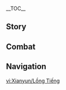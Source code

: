 {{CharacterTabs}}
{{LanguageTabs}}
{{Stub|1={{Meta/VO|rm=1}}}}
__TOC__
==Story==
{{VO/Story
|character           = Xianyun
|language            = zh
|language_s          = zh
|language_t          = zh-tw
|name_s              = 闲云
|name_t              = 閒雲

<!-- Hello -->
|vo_01_01_title_s    = 初次见面…
|vo_01_01_title_t    = 初次見面…
|vo_01_01_subtitle   = Hello
|vo_01_01_file       = VO_{language}{character} Hello.ogg
|vo_01_01_tx_s       = 怎么，第一次看见本仙这般姿态，认不出来了？本仙漫无羁束，快意自在。想去哪里，想陪谁一同旅行，还不是本仙自己说了算。咳咳，鉴于本仙声名在外，人前，你还是唤本仙「闲云」就好。
|vo_01_01_tx_t       = 怎麼，第一次看見本仙這般姿態，認不出來了？本仙漫無羈束，快意自在。想去哪裡、想陪誰一同旅行，還不是本仙自己說了算。咳咳，鑑於本仙聲名在外，人前，{{MC|m=你|f=妳}}還是喚本仙「閒雲」就好。
|vo_01_01_rm         = 

<!-- Chats -->
|vo_02_01_title_s    = 闲聊·机关术
|vo_02_01_title_t    = 閒聊·機關術
|vo_02_01_subtitle   = Chat: The Study of Mechanisms
|vo_02_01_file       = VO_{language}{character} Chat - The Study of Mechanisms.ogg
|vo_02_01_tx_s       = 机关术奥妙无穷，并非三言两语能道明。但为什么每次都会把人聊困呢？
|vo_02_01_tx_t       = 機關術奧妙無窮，並非三言兩語能道明。但為什麼每次都會把人聊睏呢？
|vo_02_01_rm         = 
|vo_02_02_title_s    = 闲聊·人间
|vo_02_02_title_t    = 閒聊·人間
|vo_02_02_subtitle   = Chat: The Mortal World
|vo_02_02_file       = VO_{language}{character} Chat - The Mortal World.ogg
|vo_02_02_tx_s       = 天下承平，万象更新，正是人间好时节啊。
|vo_02_02_tx_t       = 天下承平，永珍更新，正是人間好時節啊。
|vo_02_02_rm         = 
|vo_02_03_title_s    = 闲聊·趣闻
|vo_02_03_title_t    = 閒聊·趣聞
|vo_02_03_subtitle   = Chat: Interesting Experiences
|vo_02_03_file       = VO_{language}{character} Chat - Interesting Experiences.ogg
|vo_02_03_tx_s       = 既然无事，不妨来本仙家中坐坐，讲讲最近的趣闻吧。
|vo_02_03_tx_t       = 既然無事，不妨來本仙家中坐坐，講講最近的趣聞吧。
|vo_02_03_rm         = 

<!-- Weather -->
|vo_03_01_title_s    = 下雨的时候…
|vo_03_01_title_t    = 下雨的時候…
|vo_03_01_subtitle   = When It Rains
|vo_03_01_file       = VO_{language}{character} When It Rains.ogg
|vo_03_01_tx_s       = 如今人间风调雨顺，也就无须本仙呼风唤雨了。
|vo_03_01_tx_t       = 如今人間風調雨順，也就無須本仙呼風喚雨了。
|vo_03_01_rm         = 
|vo_03_02_title_s    = 打雷的时候…
|vo_03_02_title_t    = 打雷的時候…
|vo_03_02_subtitle   = When Thunder Strikes
|vo_03_02_file       = VO_{language}{character} When Thunder Strikes.ogg
|vo_03_02_tx_s       = 哎哟，有点吵耳朵…
|vo_03_02_tx_t       = 哎喲，有點吵呢…
|vo_03_02_rm         = 
|vo_03_03_title_s    = 阳光很好…
|vo_03_03_title_t    = 陽光很好…
|vo_03_03_subtitle   = When the Sun Is Out
|vo_03_03_file       = VO_{language}{character} When the Sun Is Out.ogg
|vo_03_03_tx_s       = 视野不错，适合登高望远的好天气。哦，本仙不会丢下你一人飞走的。
|vo_03_03_tx_t       = 視野不錯，適合登高望遠的好天氣。哦，本仙不會丟下{{MC|m=你|f=妳}}一人飛走的。
|vo_03_03_rm         = 
|vo_03_04_title_s    = 刮大风了…
|vo_03_04_title_t    = 颳大風了…
|vo_03_04_subtitle   = When the Wind Is Blowing
|vo_03_04_file       = VO_{language}{character} When the Wind Is Blowing.ogg
|vo_03_04_tx_s       = 这风真是舒畅，不如为你贴些仙家符箓，随本仙飞上云霄如何？
|vo_03_04_tx_t       = 這風真是舒暢，不如為{{MC|m=你|f=妳}}貼些仙家符籙，隨本仙飛上雲霄如何？
|vo_03_04_rm         = 

<!-- Greetings -->
|vo_04_01_title_s    = 早上好…
|vo_04_01_title_t    = 早安…
|vo_04_01_subtitle   = Good Morning
|vo_04_01_file       = VO_{language}{character} Good Morning.ogg
|vo_04_01_tx_s       = 本仙早就醒了，闭着眼是在静心冥想，对修行有益，你也可以试试。
|vo_04_01_tx_t       = 本仙早就醒了，閉著眼是在靜心冥想，對修行有益，{{MC|m=你|f=妳}}也可以試試。
|vo_04_01_rm         = 
|vo_04_02_title_s    = 中午好…
|vo_04_02_title_t    = 午安…
|vo_04_02_subtitle   = Good Afternoon
|vo_04_02_file       = VO_{language}{character} Good Afternoon.ogg
|vo_04_02_tx_s       = 嗯？看本仙做什么，今天不是轮到你准备午饭了吗？
|vo_04_02_tx_t       = 嗯？看本仙做什麼，今天不是輪到{{MC|m=你|f=妳}}準備午飯了嗎？
|vo_04_02_rm         = 
|vo_04_03_title_s    = 晚上好…
|vo_04_03_title_t    = 晚上好…
|vo_04_03_subtitle   = Good Evening
|vo_04_03_file       = VO_{language}{character} Good Evening.ogg
|vo_04_03_tx_s       = 找本仙去逛夜市？呵，那里有什么好逛的。想要什么稀奇玩意，本仙给你做一个就是了。
|vo_04_03_tx_t       = 找本仙去逛夜市？呵，那裡有什麼好逛的。想要什麼稀奇玩意，本仙給{{MC|m=你|f=妳}}做一個就是了。
|vo_04_03_rm         = 
|vo_04_04_title_s    = 晚安…
|vo_04_04_title_t    = 晚安…
|vo_04_04_subtitle   = Good Night
|vo_04_04_file       = VO_{language}{character} Good Night.ogg
|vo_04_04_tx_s       = 本仙还精神着呢…看你倒是眼皮打架，快去休息吧。
|vo_04_04_tx_t       = 本仙還挺有精神呢…看{{MC|m=你|f=妳}}倒是眼皮打架，快去休息吧。
|vo_04_04_rm         = 

<!-- About -->
|vo_05_01_title_s    = 关于闲云自己·师徒
|vo_05_01_title_t    = 關於閒雲自己·師徒
|vo_05_01_subtitle   = About {character}: Disciples
|vo_05_01_file       = VO_{language}{character} About {character} - Disciples.ogg
|vo_05_01_tx_s       = 本仙向来逍遥自在，无拘无束，徒弟们自然也有样学样，一个个的忙得没影，十天半月也没个信…本仙心中并无寂寞之情！嗯…若是出于关心，抽空去看看她们，应该不会添什么麻烦吧？
|vo_05_01_tx_t       = 本仙向來逍遙自在，無拘無束，徒弟們自然也有樣學樣，一個個的忙得沒影，十天半月也沒個信…本仙心中並無寂寞之情！嗯…若是出於關心，抽空去看看她們，應該不會添什麼麻煩吧？
|vo_05_01_rm         = 
|vo_05_02_title_s    = 关于闲云自己·烹饪
|vo_05_02_title_t    = 關於閒雲自己·烹飪
|vo_05_02_subtitle   = About {character}: Cooking
|vo_05_02_friendship = 4
|vo_05_02_file       = VO_{language}{character} About {character} - Cooking.ogg
|vo_05_02_tx_s       = 虽然机关做菜不如人力精巧，但省下做饭的时间，就可以用去研制新的烹饪神机，新的机关又会节省更多时间…呵，如此循环下去，终有一日，本仙可以将世间美味尽收囊中。
|vo_05_02_tx_t       = 雖然機關做菜不如人力精巧，但省下做飯的時間，就可以用去研製新的烹飪神機，新的機關又會節省更多時間…呵，如此循環下去，終有一日，本仙可以將世間美味盡收囊中。
|vo_05_02_rm         = 

<!-- About Us -->
|vo_06_01_title_s    = 关于我们·旅伴
|vo_06_01_title_t    = 關於我們·旅伴
|vo_06_01_subtitle   = About Us: Companions
|vo_06_01_file       = VO_{language}{character} About Us - Companions.ogg
|vo_06_01_tx_s       = 为了今后出行便利，本仙特意飞到空中勘测地形，做了这个指路罗盘，怎么样，没见过做事如此周到的旅伴吧？你说你对附近地形很熟悉？呵…人的记忆总会有误差，等你迷路的时候，就会感谢本仙未雨绸缪了。
|vo_06_01_tx_t       = 為了今後出行便利，本仙特意飛到空中勘測地形，做了這個指路羅盤，怎麼樣，沒見過做事如此周到的旅伴吧？{{MC|m=你|f=妳}}說{{MC|m=你|f=妳}}對附近地形很熟悉？呵…人的記憶總會有誤差，等{{MC|m=你|f=妳}}迷路的時候，就會感謝本仙未雨綢繆了。
|vo_06_01_rm         = 
|vo_06_02_title_s    = 关于我们·牵绊
|vo_06_02_title_t    = 關於我們·牽絆
|vo_06_02_subtitle   = About Us: Bonds
|vo_06_02_friendship = 6
|vo_06_02_file       = VO_{language}{character} About Us - Bonds.ogg
|vo_06_02_tx_s       = 本仙虽不在意身外之物，亦深谙「牵绊」二字。这二字写起来容易，个中真意却难以言说。就像本仙与那些老家伙们，有时几年才相见一次，见了面也经常吵架斗嘴，但不论彼此身在何处，都不会有漂泊无依之感。你是本仙认可的人，自然也在本仙的朋友之列，不知道你是否和本仙一样珍惜这份「牵绊」呢？
|vo_06_02_tx_t       = 本仙雖不在意身外之物，亦深諳「牽絆」二字。這二字寫起來容易，個中真意卻難以言說。就像本仙與那些老傢伙們，有時幾年才相見一次，見了面也經常吵架鬥嘴，但不論彼此身在何處，都不會有漂泊無依之感。{{MC|m=你|f=妳}}是本仙認可的人，自然也在本仙的朋友之列，不知道{{MC|m=你|f=妳}}是否和本仙一樣珍惜這份「牽絆」呢？
|vo_06_02_rm         = 

<!-- Miscellany I -->
|vo_07_01_title_s    = 关于「神之眼」…
|vo_07_01_title_t    = 關於「神之眼」…
|vo_07_01_subtitle   = About the [[Vision]]
|vo_07_01_quest      = A New Star Approaches
|vo_07_01_friendship = 4
|vo_07_01_file       = VO_{language}{character} About the Vision.ogg
|vo_07_01_tx_s       = 帝君曾言，「神之眼」代表的是一份责任，无论隐于山林还是居于闹市，都不可忘记看护人间之责。从今以后是人的时代，本仙会心怀这份责任继续走下去。
|vo_07_01_tx_t       = 帝君曾言，「神之眼」代表的是一份責任，無論隱於山林還是居於鬧市，都不可忘記看護人間之責。從今以後是人的時代，本仙會心懷這份責任繼續走下去。
|vo_07_01_rm         = 
|vo_07_02_title_s    = 有什么想要分享…
|vo_07_02_title_t    = 有什麼想要分享…
|vo_07_02_subtitle   = Something to Share
|vo_07_02_file       = VO_{language}{character} Something to Share.ogg
|vo_07_02_tx_s       = 这机关鸟是个试作品，本仙想做只大鸟，中间镂空变成座驾，就能和那帮老友一起出去游山玩水了…但是动力和操作问题是个难事，既要能升降，还要能变形，还要兼顾必要的安全措施…哎，若是归终还在，她或许能想出不少异想天开的解决方案吧。
|vo_07_02_tx_t       = 這機關鳥是個試做品，本仙想做只大鳥，中間鏤空變成座駕，就能和那幫老友一起出去遊山玩水了…但是動力和操作問題是個難事，既要能升降，還要能變形，還要兼顧必要的安全措施…哎，若是歸終還在，她或許能想出不少異想天開的解決方案吧。
|vo_07_02_rm         = 
|vo_07_03_title_s    = 感兴趣的见闻…
|vo_07_03_title_t    = 感興趣的見聞…
|vo_07_03_subtitle   = Interesting Things
|vo_07_03_file       = VO_{language}{character} Interesting Things.ogg
|vo_07_03_tx_s       = 奥藏山尽敛风华，蕴天地灵气，是适合修行的好地方。当初本仙在山中静思时，常有好奇的生灵前来张望，动辄叽叽喳喳、吵吵闹闹的…倒让人一点也不讨厌。
|vo_07_03_tx_t       = 奧藏山盡斂風華，蘊天地靈氣，是適合修行的好地方。當初本仙在山中靜思時，常有好奇的生靈前來張望，動輒嘰嘰喳喳、吵吵鬧鬧的…倒讓人一點也不討厭。
|vo_07_03_rm         = 

<!-- About Others -->
|vo_08_01_title_s    = 关于甘雨
|vo_08_01_title_t    = 關於甘雨
|vo_08_01_subtitle   = About [[Ganyu]]
|vo_08_01_friendship = 4
|vo_08_01_file       = VO_{language}{character} About Ganyu.ogg
|vo_08_01_tx_s       = 本仙问甘雨平时加班都在忙些什么，她说了一堆拗口的词，什么会议纪要、工作总结、年度报告、财务预算…哼，若非她的仙麟血脉，又有本仙传授的养生之法，可应付不来这些繁文缛节…你下次记得替本仙问她，有没有每天喝本仙研制的明目清心茶？
|vo_08_01_tx_t       = 本仙問甘雨平時加班都在忙些什麼，她說了一堆拗口的詞，什麼會議紀要、工作總結、年度報告、財務預算…哼，若非她的仙麟血脈，又有本仙傳授的養生之法，可應付不來這些繁文縟節…{{MC|m=你|f=妳}}下次記得替本仙問她，有沒有每天喝本仙研製的明目清心茶？
|vo_08_01_rm         = 
|vo_08_02_title_s    = 关于申鹤
|vo_08_02_title_t    = 關於申鶴
|vo_08_02_subtitle   = About [[Shenhe]]
|vo_08_02_quest      = The Crane Returns on the Wind
|vo_08_02_friendship = 4
|vo_08_02_file       = VO_{language}{character} About Shenhe.ogg
|vo_08_02_tx_s       = 申鹤说她有一次给万民堂送外卖，为了节省时间，直接踩着屋顶过去，从屋顶跳到人家门口，把顾客吓了一跳，差点要喊千岩军…好在她来去如风，没等顾客喊出口，早已放下外卖消失不见了。申鹤这孩子处理危机的能力真是越来越强，本仙很是欣慰。
|vo_08_02_tx_t       = 申鶴說她有一次送外賣給萬民堂，為了節省時間，直接踩著屋頂過去，從屋頂跳到人家門口，把顧客嚇了一跳，差點要喊千岩軍…好在她來去如風，沒等顧客喊出口，早已放下外賣消失不見了。申鶴這孩子處理危機的能力真是越來越強，本仙很是欣慰。
|vo_08_02_rm         = 
|vo_08_03_title_s    = 关于钟离
|vo_08_03_title_t    = 關於鍾離
|vo_08_03_subtitle   = About [[Zhongli]]
|vo_08_03_quest      = A Thousand Moonlit Miles
|vo_08_03_friendship = 4
|vo_08_03_file       = VO_{language}{character} About Zhongli.ogg
|vo_08_03_tx_s       = 帝君听说本仙要在璃月港置办住宅，便跟本仙细数家居装潢与家具购置的注意事项。采光通风、木材定制、瓷器选购、还有花卉摆放…本仙听得头都快大了，在人间居住竟要这般费心吗？
|vo_08_03_tx_t       = 帝君聽說本仙要在璃月港置辦住宅，便跟本仙細數家居裝潢與傢俱購置的注意事項。採光通風、木材訂製、瓷器選購、還有花卉擺放…本仙聽得頭都快大了，在人間居住竟要這般費心嗎？
|vo_08_03_rm         = 
|vo_08_04_title_s    = 关于魈
|vo_08_04_title_t    = 關於魈
|vo_08_04_subtitle   = About [[Xiao]]
|vo_08_04_friendship = 4
|vo_08_04_file       = VO_{language}{character} About Xiao.ogg
|vo_08_04_tx_s       = 降魔大圣比本仙还安静，千百年的聚会，就没几次他愿意出面的。本仙倒是听说你和他交情不错，平时你都跟他聊些什么？要不然，下次你找他的时候，本仙做一份「豆腐布丁」让你带去吧。
|vo_08_04_tx_t       = 降魔大聖比本仙還安靜，千百年的聚會，就沒幾次他願意出面的。本仙倒是聽說{{MC|m=你|f=妳}}和他交情不錯，平時{{MC|m=你|f=妳}}都跟他聊些什麼？要不然，下次{{MC|m=你|f=妳}}找他的時候，本仙做一份「豆腐布丁」讓{{MC|m=你|f=妳}}帶去吧。
|vo_08_04_rm         = 
|vo_08_05_title_s    = 关于胡桃
|vo_08_05_title_t    = 關於胡桃
|vo_08_05_subtitle   = About [[Hu Tao]]
|vo_08_05_friendship = 4
|vo_08_05_file       = VO_{language}{character} About Hu Tao.ogg
|vo_08_05_tx_s       = 那丫头年纪轻轻，说话稀奇古怪，但看「往生堂」的人却对她毕恭毕敬，连帝君都客气，还给她当那什么「客卿」…听说她对食物的品味也不同寻常，这号奇人，倒让本仙有些兴趣。
|vo_08_05_tx_t       = 那丫頭年紀輕輕，說話稀奇古怪，但看「往生堂」的人卻對她畢恭畢敬，連帝君都客氣，還讓她當那什麼「客卿」…聽說她對食物的品味也不同尋常，這號奇人，倒讓本仙有些興趣。
|vo_08_05_rm         = 
|vo_08_06_title_s    = 关于香菱
|vo_08_06_title_t    = 關於香菱
|vo_08_06_subtitle   = About [[Xiangling]]
|vo_08_06_friendship = 4
|vo_08_06_file       = VO_{language}{character} About Xiangling.ogg
|vo_08_06_tx_s       = 本仙闲聊时跟她说起过机关烹饪神机的事，那丫头竟然说，做菜还是得亲自动手才地道…哼，本仙造机关也是亲自动手，怎么就不地道了？本仙可得跟她比比…不过她做的璃月菜肴确实风味极佳…待本仙想想怎么改进机关…
|vo_08_06_tx_t       = 本仙閒聊時跟她說起過機關烹飪神機的事，那丫頭竟然說，做菜還是得親自動手才地道…哼，本仙造機關也是親自動手，怎麼就不道地了？本仙可得跟她比比…不過她做的璃月菜餚的確風味極佳…待本仙想想怎麼改進機關…
|vo_08_06_rm         = 
|vo_08_07_title_s    = 关于凝光
|vo_08_07_title_t    = 關於凝光
|vo_08_07_subtitle   = About [[Ningguang]]
|vo_08_07_quest      = A New Star Approaches
|vo_08_07_friendship = 4
|vo_08_07_file       = VO_{language}{character} About Ningguang.ogg
|vo_08_07_tx_s       = 这位「天权星」做起事还算八面玲珑，讲话也滴水不漏。哼，不得不说，璃月港在他们七星的治理下也算欣欣向荣。本仙也在细心观察，研究其中奥秘…咳，此事你知道即可，不要对她讲。
|vo_08_07_tx_t       = 這位「天權星」做起事還算八面玲瓏，講話也滴水不漏。哼，不得不說，璃月港在他們七星的治理下也算欣欣向榮。本仙也在細心觀察，研究其中奧秘…咳，此事{{MC|m=你|f=妳}}知道即可，不要對她講。
|vo_08_07_rm         = 
|vo_08_08_title_s    = 关于刻晴
|vo_08_08_title_t    = 關於刻晴
|vo_08_08_subtitle   = About [[Keqing]]
|vo_08_08_friendship = 4
|vo_08_08_file       = VO_{language}{character} About Keqing.ogg
|vo_08_08_tx_s       = 她逢年过节便会代表七星来拜访本仙，给本仙送来节日贺礼，真是个有心的孩子。看她做事干练，考虑又周全，甘雨与她共事，应该也不用本仙过于操心…
|vo_08_08_tx_t       = 她逢年過節便會代表七星來拜訪本仙，送節日賀禮給本仙，真是個有心的孩子。看她做事幹練，考慮又周全，甘雨與她共事，應該也不用本仙過於操心…
|vo_08_08_rm         = 
|vo_08_09_title_s    = 关于云堇
|vo_08_09_title_t    = 關於雲堇
|vo_08_09_subtitle   = About [[Yun Jin]]
|vo_08_09_quest      = The Crane Returns on the Wind
|vo_08_09_friendship = 4
|vo_08_09_file       = VO_{language}{character} About Yun Jin.ogg
|vo_08_09_tx_s       = 「璃月戏」有不少以仙人传说为蓝本的故事，其中也有以本仙的经历改编的戏曲…本仙当然未曾看过，看别人在台上演自己，难道不会尴尬吗？至于她以申鹤的经历创作的戏，待本仙空闲，倒是可以去品鉴一番。
|vo_08_09_tx_t       = 「璃月戲」有不少以仙人傳說為藍本的故事，其中也有以本仙的經歷改編的戲曲…本仙當然未曾看過，看別人在臺上演自己，難道不會尷尬嗎？至於她以申鶴的經歷創作的戲，待本仙空閒，倒是可以去品鑑一番。
|vo_08_09_rm         = 
|vo_08_10_title_s    = 关于瑶瑶
|vo_08_10_title_t    = 關於瑤瑤
|vo_08_10_subtitle   = About [[Yaoyao]]
|vo_08_10_friendship = 4
|vo_08_10_file       = VO_{language}{character} About Yaoyao.ogg
|vo_08_10_tx_s       = 有一次，瑶瑶把我的眼镜借了过去，戴在了自己的鼻梁上，一个人乐呵呵地笑了半天…孩子啊，总能找到独属于孩子的乐趣。
|vo_08_10_tx_t       = 有一次，瑤瑤把我的眼鏡借了過去，戴在了自己的鼻樑上，一個人樂呵呵地笑了半天…孩子啊，總能找到獨屬於孩子的樂趣。
|vo_08_10_rm         = 
|vo_08_11_title_s    = 关于嘉明
|vo_08_11_title_t    = 關於嘉明
|vo_08_11_subtitle   = About [[Gaming]]
|vo_08_11_friendship = 4
|vo_08_11_file       = VO_{language}{character} About Gaming.ogg
|vo_08_11_tx_s       = 嘉明这小伙为人热情，说话有趣，也从来不会夸夸其谈，本仙很是看重。说起最初和他相遇的时候，看到本仙在池边歇脚，他还主动拿出吃食与本仙分享呢。后来他说在他眼里，比起仙人，本仙更像是一位可敬的长辈。呵呵，那本仙自然也该以长辈的身份照顾他喽。
|vo_08_11_tx_t       = 嘉明這小夥為人熱情，說話有趣，也從來不會誇誇其談，本仙很是看重。說起最初和他相遇的時候，看到本仙在池邊歇腳，他還主動拿出吃食與本仙分享呢。後來他說在他眼裡，比起仙人，本仙更像是一位可敬的長輩。呵呵，那本仙自然也該以長輩的身分照顧他囉。
|vo_08_11_rm         = 

<!-- More About -->
|vo_09_01_title_s    = 想要了解闲云·其一
|vo_09_01_title_t    = 想要瞭解閒雲·其一
|vo_09_01_subtitle   = More About {character}: I
|vo_09_01_file       = VO_{language}{character} More About {character} - 01.ogg
|vo_09_01_tx_s       = 想要知道本仙的过往？都是些陈年旧事，有什么好说的。倒是你四处游历，想必遇到不少趣事。其他国家的神仙是何样貌？可有哪位像本仙一样喜欢聊天？沏壶好茶，跟本仙细细说来。
|vo_09_01_tx_t       = 想要知道本仙的過往？都是些陳年舊事，有什麼好說的。倒是{{MC|m=你|f=妳}}四處遊歷，想必遇到不少趣事。其他國家的神仙是何樣貌？可有哪位像本仙一樣喜歡聊天？沏壺好茶，跟本仙細細說來。
|vo_09_01_rm         = 
|vo_09_02_title_s    = 想要了解闲云·其二
|vo_09_02_title_t    = 想要瞭解閒雲·其二
|vo_09_02_subtitle   = More About {character}: II
|vo_09_02_friendship = 3
|vo_09_02_file       = VO_{language}{character} More About {character} - 02.ogg
|vo_09_02_tx_s       = 有段时间，璃月盛行寻仙问道之法，也不知道他们如何得知本仙的洞府所在，隔三岔五便有人在奥藏山设坛供奉食物…哼，本仙岂会因凡间美食扰了清修？不过是念在他们一片诚心，才不得已等到旁边没人的时候，略加品…咳，略加回应罢了。
|vo_09_02_tx_t       = 有段時間，璃月盛行尋仙問道之法，也不知道他們如何得知本仙的洞府所在，隔三岔五便有人在奧藏山設壇供奉食物…哼，本仙豈會因凡間美食擾了清修？不過是念在他們一片誠心，才不得已等到旁邊沒人的時候，略加品…咳，略加回應罷了。
|vo_09_02_rm         = 
|vo_09_03_title_s    = 想要了解闲云·其三
|vo_09_03_title_t    = 想要瞭解閒雲·其三
|vo_09_03_subtitle   = More About {character}: III
|vo_09_03_friendship = 4
|vo_09_03_file       = VO_{language}{character} More About {character} - 03.ogg
|vo_09_03_tx_s       = 曾经也有其他人找到本仙的洞府，想要本仙收他们为徒。本仙闭门不见，他们便赖着不走，奥藏山都快成了露营公园…本仙便在洞府外贴了张便条，想要拜师者先想出清心的九十九种烹饪之法，每天做出一种…果然没有人能坚持下来。哼，无论是仙家术法还是机关造诣，都需资质极佳，心性极静之人方能领悟，如果连三个月也坚持不住，也就不必白费力气了。
|vo_09_03_tx_t       = 曾經也有其他人找到本仙的洞府，想要本仙收他們為徒。本仙閉門不見，他們便賴著不走，奧藏山都快成了露營公園…本仙便在洞府外貼了張便條，想要拜師者先想出清心的九十九種烹飪之法，每天做出一種…果然沒有人能堅持下來。哼，無論是仙家術法還是機關造詣，都需資質極佳，心性極靜之人方能領悟，如果連三個月也堅持不住，也就不必白費力氣了。
|vo_09_03_rm         = 
|vo_09_04_title_s    = 想要了解闲云·其四
|vo_09_04_title_t    = 想要瞭解閒雲·其四
|vo_09_04_subtitle   = More About {character}: IV
|vo_09_04_friendship = 5
|vo_09_04_file       = VO_{language}{character} More About {character} - 04.ogg
|vo_09_04_tx_s       = 机关术虽有诸多神妙用途，但有时不过是本仙消磨时间的游乐产物。有一年璃月大雪，奥藏山积雪很深，本仙见众人终日待在洞府，无所事事，便造了个「追风滑雪神机」。削月那老家伙见本仙和归终、歌尘等人玩得起劲，也要加入，可他出师不利，第一次试滑便脱了轨道，连人带机关砸进了旁边的积雪里。我们铲了半天才将他挖出来…后来本仙特地给他在防护性上加固了不少，便是三岁稚子也能安稳操控，只是速度慢些罢了。
|vo_09_04_tx_t       = 機關術雖有諸多神妙用途，但有時不過是本仙消磨時間的遊樂產物。有一年璃月大雪，奧藏山積雪很深，本仙見眾人終日待在洞府，無所事事，便造了個「追風滑雪神機」。削月那老傢伙見本仙和歸終、歌塵等人玩得起勁，也要加入，可他出師不利，第一次試滑便脫了軌道，連人帶機關砸進了旁邊的積雪裡。我們鏟了半天才將他挖出來…後來本仙特地給他在防護性上加固了不少，便是三歲稚子也能安穩操控，只是速度慢些罷了。
|vo_09_04_rm         = 
|vo_09_05_title_s    = 想要了解闲云·其五
|vo_09_05_title_t    = 想要瞭解閒雲·其五
|vo_09_05_subtitle   = More About {character}: V
|vo_09_05_quest      = A Thousand Moonlit Miles
|vo_09_05_friendship = 6
|vo_09_05_file       = VO_{language}{character} More About {character} - 05.ogg
|vo_09_05_tx_s       = 本仙搬来璃月港之后，看了不少流行读物，其中一些侠义小说颇为有趣。若是将本仙认识的形形色色人物写进去，岂不比那些凭空想象的角色更为精彩？可惜本仙的徒弟们，似乎都不喜欢本仙跟其他人讲她们的故事…那不如就写你跟本仙聊过的旅途趣事如何？
|vo_09_05_tx_t       = 本仙搬來璃月港之後，看了不少流行讀物，其中一些俠義小說頗為有趣。若是將本仙認識的形形色色人物寫進去，豈不比那些憑空想像的角色更為精彩？可惜本仙的徒弟們，似乎都不喜歡本仙跟其他人講她們的故事…那不如就寫{{MC|m=你|f=妳}}跟本仙聊過的旅途趣事如何？
|vo_09_05_rm         = 

<!-- Miscellany II -->
|vo_10_01_title_s    = 闲云的爱好…
|vo_10_01_title_t    = 閒雲的愛好…
|vo_10_01_subtitle   = {character}'s Hobbies
|vo_10_01_file       = VO_{language}{character} Hobbies.ogg
|vo_10_01_tx_s       = 闲来无事，坐在山野之间吹吹罡风，总能让人平心静气。
|vo_10_01_tx_t       = 閒來無事，坐在山野之間吹吹罡風，總能讓人平心靜氣。
|vo_10_01_rm         = 
|vo_10_02_title_s    = 闲云的烦恼…
|vo_10_02_title_t    = 閒雲的煩惱…
|vo_10_02_subtitle   = {character}'s Troubles
|vo_10_02_quest      = A Thousand Moonlit Miles
|vo_10_02_file       = VO_{language}{character} Troubles.ogg
|vo_10_02_tx_s       = 自从本仙搬来璃月港，前来拜访、宴请本仙的新朋旧友一茬接一茬。如此往来，本仙手上的摩拉也未必够用…
|vo_10_02_tx_t       = 自從本仙搬來璃月港，前來拜訪、宴請本仙的新朋舊友一茬接一茬。如此往來，本仙手上的摩拉也未必夠用…
|vo_10_02_rm         = 
|vo_10_03_title_s    = 喜欢的食物…
|vo_10_03_title_t    = 喜歡的食物…
|vo_10_03_subtitle   = Favorite Food
|vo_10_03_file       = VO_{language}{character} Favorite Food.ogg
|vo_10_03_tx_s       = 与好友一起吃饭，无论是何种菜肴，都令人回味无穷。
|vo_10_03_tx_t       = 與好友一起吃飯，無論是何種菜餚，都令人回味無窮。
|vo_10_03_rm         = 
|vo_10_04_title_s    = 讨厌的食物…
|vo_10_04_title_t    = 討厭的食物…
|vo_10_04_subtitle   = Least Favorite Food
|vo_10_04_file       = VO_{language}{character} Least Favorite Food.ogg
|vo_10_04_tx_s       = 仙人不会被人间俗物阻碍修为，比起食物的种类，本仙更在乎味道…要是你自己尝着都不够可口，就不要拿到本仙面前了。还不如本仙来下厨…
|vo_10_04_tx_t       = 仙人不會被人間俗物阻礙修為，比起食物的種類，本仙更在乎味道…要是{{MC|m=你|f=妳}}自己嚐著都不夠可口，就不要拿到本仙面前了。還不如本仙來下廚…
|vo_10_04_rm         = 

<!-- Receiving a Gift -->
|vo_11_01_title_s    = 收到赠礼·其一
|vo_11_01_title_t    = 收到贈禮·其一
|vo_11_01_subtitle   = Receiving a Gift: I
|vo_11_01_file       = VO_{language}{character} Receiving a Gift - 01.ogg
|vo_11_01_tx_s       = 食材用得新鲜，口感也恰到好处。你偷学过本仙的烹饪技巧？
|vo_11_01_tx_t       = 食材用得新鮮，口感也恰到好處。{{MC|m=你|f=妳}}偷學過本仙的烹飪技巧？
|vo_11_01_rm         = 
|vo_11_02_title_s    = 收到赠礼·其二
|vo_11_02_title_t    = 收到贈禮·其二
|vo_11_02_subtitle   = Receiving a Gift: II
|vo_11_02_file       = VO_{language}{character} Receiving a Gift - 02.ogg
|vo_11_02_tx_s       = 味道倒是其次，能想起请本仙吃饭，心意可嘉。
|vo_11_02_tx_t       = 味道倒是其次，能想起請本仙吃飯，心意可嘉。
|vo_11_02_rm         = 
|vo_11_03_title_s    = 收到赠礼·其三
|vo_11_03_title_t    = 收到贈禮·其三
|vo_11_03_subtitle   = Receiving a Gift: III
|vo_11_03_file       = VO_{language}{character} Receiving a Gift - 03.ogg
|vo_11_03_tx_s       = 本仙的机关烹饪神机近来闲置了，可以借你一用。
|vo_11_03_tx_t       = 本仙的機關烹飪神機近來閒置了，可以借{{MC|m=你|f=妳}}一用。
|vo_11_03_rm         = 

<!-- Birthday -->
|vo_12_01_title_s    = 生日…
|vo_12_01_title_t    = 生日…
|vo_12_01_subtitle   = Birthday
|vo_12_01_file       = VO_{language}{character} Birthday.ogg
|vo_12_01_tx_s       = 来，打开这个木匣。这个机关小人是本仙闲暇时所做，你拿去玩吧。你看，只要像这样拍拍手，莲花的花瓣就会打开，彩灯一圈圈亮起，随后奏响的是小辈们最喜欢的生日快乐歌…这样办生日宴时，想必会平添几分热闹吧。祝你过得开心。
|vo_12_01_tx_t       = 來，開啟這個木匣。這個機關小人是本仙閒暇時所做，{{MC|m=你|f=妳}}拿去玩吧。{{MC|m=你|f=妳}}看，只要像這樣拍拍手，蓮花的花瓣就會開啟，彩燈一圈圈亮起，隨後奏響的是小輩們最喜歡的生日快樂歌…這樣辦生日宴時，想必會平添幾分熱鬧吧。祝{{MC|m=你|f=妳}}過得開心。
|vo_12_01_rm         = 

<!-- Feelings About Ascension -->
|vo_13_01_title_s    = 突破的感受·起
|vo_13_01_title_t    = 突破的感受·起
|vo_13_01_subtitle   = Feelings About Ascension: Intro
|vo_13_01_ascension  = 1
|vo_13_01_file       = VO_{language}{character} Feelings About Ascension - 01.ogg
|vo_13_01_tx_s       = 久居家中，偶尔出来活动筋骨倒也不错。
|vo_13_01_tx_t       = 久居家中，偶爾出來活動筋骨倒也不錯。
|vo_13_01_rm         = 
|vo_13_02_title_s    = 突破的感受·承
|vo_13_02_title_t    = 突破的感受·承
|vo_13_02_subtitle   = Feelings About Ascension: Building Up
|vo_13_02_ascension  = 2
|vo_13_02_file       = VO_{language}{character} Feelings About Ascension - 02.ogg
|vo_13_02_tx_s       = 有些仙法多年不用，一朝拾起难免有些生疏。
|vo_13_02_tx_t       = 有些仙法多年不用，一朝拾起難免有些生疏。
|vo_13_02_rm         = 
|vo_13_03_title_s    = 突破的感受·转
|vo_13_03_title_t    = 突破的感受·轉
|vo_13_03_subtitle   = Feelings About Ascension: Climax
|vo_13_03_ascension  = 4
|vo_13_03_file       = VO_{language}{character} Feelings About Ascension - 03.ogg
|vo_13_03_tx_s       = 唉，既然你露出这般期待的眼神，本仙也只好再拿出些本事了。
|vo_13_03_tx_t       = 唉，既然{{MC|m=你|f=妳}}露出這般期待的眼神，本仙也只好再拿出些本事了。
|vo_13_03_rm         = 
|vo_13_04_title_s    = 突破的感受·合
|vo_13_04_title_t    = 突破的感受·合
|vo_13_04_subtitle   = Feelings About Ascension: Conclusion
|vo_13_04_ascension  = 6
|vo_13_04_file       = VO_{language}{character} Feelings About Ascension - 04.ogg
|vo_13_04_tx_s       = 在世间行走多了便有经验。比起力量多寡，还是与人交往的技巧更为重要。若你有空，我们去找个风景开阔的地方，赏赏景、聊聊天，放慢脚步，好好享受享受生活吧。
|vo_13_04_tx_t       = 在世間行走多了便有經驗。比起力量多寡，還是與人交往的技巧更為重要。若{{MC|m=你|f=妳}}有空，我們去找個風景開闊的地方，賞賞景、聊聊天，放慢腳步，好好享受享受生活吧。
|vo_13_04_rm         = 
|vo_13_04_tl         = 
}}

==Combat==
{{Combat VO
|character           = Xianyun
|language            = zh

<!-- Elemental Skill -->
|skill_1_tx_s        = 喝！
|skill_1_tx_t        = 喝！
|skill_1_rm          = 
|skill_2_tx_s        = 御风！
|skill_2_tx_t        = 御風！
|skill_2_rm_s        = 
|skill_2_rm_t        = 
|skill_3_tx_s        = 云散！
|skill_3_tx_t        = 雲散！
|skill_3_rm_s        = 
|skill_3_rm_t        = 

<!-- Elemental Burst -->
|burst_1_tx_s        = 八风儛翮。
|burst_1_tx_t        = 八風儛翮。
|burst_1_rm_s        = 
|burst_1_rm_t        = 
|burst_2_tx_s        = 仙人来哉！
|burst_2_tx_t        = 仙人來哉！
|burst_2_rm_s        = 
|burst_2_rm_t        = 
|burst_3_tx_s        = 风汇，孤云与归。
|burst_3_tx_t        = 風匯，孤雲與歸。
|burst_3_rm_s        = 
|burst_3_rm_t        = 

<!-- Sprint Start -->
|sprint-s_1_file     = Sprint Start 01,Sprint Start 02,Sprint Start 03

<!-- Deploying Wind Glider -->
|glider_1_file       = Deploying Wind Glider 01,Deploying Wind Glider 02,Deploying Wind Glider 03

<!-- Opening Treasure Chest -->
|chest_1_tx_s        = 能当零件用用。
|chest_1_tx_t        = 能當零件用用。
|chest_1_rm_s        = 
|chest_1_rm_t        = 
|chest_2_tx_s        = 什么稀奇玩意，让本仙看看。
|chest_2_tx_t        = 什麼稀奇玩意，讓本仙看看。
|chest_2_rm_s        = 
|chest_2_rm_t        = 
|chest_3_tx_s        = 本仙是不是该研发个…「奇物搜觅神机」？
|chest_3_tx_t        = 本仙是不是該研發個…「奇物搜覓神機」？
|chest_3_rm_s        = 
|chest_3_rm_t        = 

<!-- Low HP -->
|low-hp_1_tx_s       = 大胆！
|low-hp_1_tx_t       = 大膽！
|low-hp_1_rm_s       = 
|low-hp_1_rm_t       = 
|low-hp_2_tx_s       = 身法不错。
|low-hp_2_tx_t       = 身法不錯。
|low-hp_2_rm_s       = 
|low-hp_2_rm_t       = 
|low-hp_3_tx_s       = 本仙奉陪到底。
|low-hp_3_tx_t       = 本仙奉陪到底。
|low-hp_3_rm         = 

<!-- Ally Low HP -->
|ally-low-hp_1_tx_s  = 量力而行。
|ally-low-hp_1_tx_t  = 量力而行。
|ally-low-hp_1_rm    = 
|ally-low-hp_2_tx_s  = 怎么不叫本仙？
|ally-low-hp_2_tx_t  = 怎麼不叫本仙？
|ally-low-hp_2_rm_s  = 
|ally-low-hp_2_rm_t  = 

<!-- Fallen -->
|fallen_1_tx_s       = 肚子空着…这次不算…
|fallen_1_tx_t       = 肚子空著…這次不算…
|fallen_1_rm_s       = 
|fallen_1_rm_t       = 
|fallen_2_tx_s       = 一着不慎…
|fallen_2_tx_t       = 一著不慎…
|fallen_2_rm_s       = 
|fallen_2_rm_t       = 
|fallen_3_tx_s       = 机关…还未使出…
|fallen_3_tx_t       = 機關…還未使出…
|fallen_3_rm_s       = 
|fallen_3_rm_t       = 

<!-- Light Hit Taken -->
|hit-l_1_file        = Light Hit Taken 01,Light Hit Taken 02,Light Hit Taken 03,Light Hit Taken 04,Light Hit Taken 05,Light Hit Taken 06

<!-- Heavy Hit Taken -->
|hit-h_1_tx_s        = 雕虫小技。
|hit-h_1_tx_t        = 雕蟲小技。
|hit-h_1_rm_s        = 
|hit-h_1_rm_t        = 
|hit-h_2_tx_s        = 不过如此。
|hit-h_2_tx_t        = 不過如此。
|hit-h_2_rm_s        = 
|hit-h_2_rm_t        = 
|hit-h_3_file        = Heavy Hit Taken 03,Heavy Hit Taken 04,Heavy Hit Taken 05,Heavy Hit Taken 06

<!-- Joining Party -->
|join_1_tx_s         = 机关调试完毕，动身吧。
|join_1_tx_t         = 機關調試完畢，動身吧。
|join_1_rm_s         = 
|join_1_rm_t         = 
|join_2_tx_s         = 吃食可备好了？
|join_2_tx_t         = 吃食可備好了？
|join_2_rm_s         = 
|join_2_rm_t         = 
|join_3_tx_s         = 本仙日行千里，你可别跟丢了。
|join_3_tx_t         = 本仙日行千里，{{MC|m=你|f=妳}}可別跟丟了。
|join_3_rm_s         = 
|join_3_rm_t         = 

<!-- Character Idles -->
|idle_1_file         = Standby 01

<!-- Light Attack -->
|atk-l_1_file        = Light Attack 01,Light Attack 02,Light Attack 03,Light Attack 04,Light Attack 05,Light Attack 06,Light Attack 07

<!-- Mid Attack -->
|atk-m_1_file        = Mid Attack 01,Mid Attack 02,Mid Attack 03

<!-- Heavy Attack -->
|atk-h_1_file        = Heavy Attack 01,Heavy Attack 02,Heavy Attack 03

<!-- Climbing -->
|climb_1_file        = Climbing 01,Climbing 02,Climbing 03

<!-- Climbing Breath -->
|climb-b_1_file      = Climbing Breath 01,Climbing Breath 02,Climbing Breath 03

<!-- Jumping -->
|jump_1_file         = Jumping 01,Jumping 02,Jumping 03,Jumping 04,Jumping 05
}}

==Navigation==
{{Character Navbox|VO-ZH}}

[[vi:Xianyun/Lồng Tiếng]]